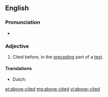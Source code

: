{{also|abovecited}}
==English==

===Pronunciation===
* {{a|US}} {{IPA|/əˈbʌvˌsaɪt.əd/|lang=en}}

===Adjective===
{{en-adj|head=[[above]]-[[cited]]|-}}
# Cited before, in the [[preceding]] part of a [[text]].

====Translations====
{{trans-top|cited before}}
* Dutch: {{t+|nl|bovengenoemd}} {{t|nl|bovenvermeld}}
{{trans-bottom}}

[[et:above-cited]]
[[mg:above-cited]]
[[vi:above-cited]]